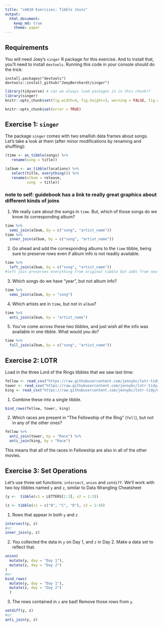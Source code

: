 ```yaml
---
title: "cm010 Exercises: Tibble Joins"
output: 
  html_document:
    keep_md: true
    theme: paper
---
```


## Requirements

You will need Joey's `singer` R package for this exercise. And to install that, you'll need to install `devtools`. Running this code in your console should do the trick:

```
install.packages("devtools")
devtools::install_github("JoeyBernhardt/singer")
```

```r
library(tidyverse) # can we always load packages in in this chunk??
library(singer)
knitr::opts_chunk$set(fig.width=4, fig.height=3, warning = FALSE, fig.align = "center")
```


```r
knitr::opts_chunk$set(error = TRUE)
```

## Exercise 1: `singer`

The package `singer` comes with two smallish data frames about songs. Let's take a look at them (after minor modifications by renaming and shuffling):

```r
(time <- as_tibble(songs) %>% 
   rename(song = title))
```

```r
(album <- as_tibble(locations) %>% 
   select(title, everything()) %>% 
   rename(album = release,
          song  = title))
```

### note to self: guidebook has a link to really great graphics about different kinds of joins

1. We really care about the songs in `time`. But, which of those songs do we know its corresponding album?

```r
time %>% 
  semi_join(album, by = c("song", "artist_name"))
time %>% 
  inner_join(album, by = c("song", "artist_name"))
```

2. Go ahead and add the corresponding albums to the `time` tibble, being sure to preserve rows even if album info is not readily available.

```r
time %>% 
  left_join(album, by = c("song", "artist_name"))
#left join preserves everything from original tibble but adds from new tibble if available 
```

3. Which songs do we have "year", but not album info?

```r
time %>% 
  semi_join(album, by = "song")
```

4. Which artists are in `time`, but not in `album`?

```r
time %>% 
  anti_join(album, by = "artist_name")
```


5. You've come across these two tibbles, and just wish all the info was available in one tibble. What would you do?

```r
time %>% 
  full_join(album, by = c("song", "artist_name"))
```


## Exercise 2: LOTR

Load in the three Lord of the Rings tibbles that we saw last time:

```r
fellow <- read_csv("https://raw.githubusercontent.com/jennybc/lotr-tidy/master/data/The_Fellowship_Of_The_Ring.csv")
tower <- read_csv("https://raw.githubusercontent.com/jennybc/lotr-tidy/master/data/The_Two_Towers.csv")
king <- read_csv("https://raw.githubusercontent.com/jennybc/lotr-tidy/master/data/The_Return_Of_The_King.csv")
```

1. Combine these into a single tibble.

```r
bind_rows(fellow, tower, king)
```

2. Which races are present in "The Fellowship of the Ring" (`fell`), but not in any of the other ones?

```r
fellow %>% 
  anti_join(tower, by = "Race") %>% 
  anti_join(king, by = "Race")
```
This means that all of the races in Fellowship are also in all of the other movies. 


## Exercise 3: Set Operations

Let's use three set functions: `intersect`, `union` and `setdiff`. We'll work with two toy tibbles named `y` and `z`, similar to Data Wrangling Cheatsheet

```r
(y <-  tibble(x1 = LETTERS[1:3], x2 = 1:3))
```

```r
(z <- tibble(x1 = c("B", "C", "D"), x2 = 2:4))
```

1. Rows that appear in both `y` and `z`

```r
intersect(y, z)
#or
inner_join(y, z)
```

2. You collected the data in `y` on Day 1, and `z` in Day 2. Make a data set to reflect that.

```r
union(
  mutate(y, day = "Day 1"),
  mutate(z, day = "Day 2")
)
#or
bind_rows( 
  mutate(y, day = "Day 1"),
  mutate(z, day = "Day 2")
  )
```

3. The rows contained in `z` are bad! Remove those rows from `y`.

```r
setdiff(y, z)
#or
anti_join(y, z)
```